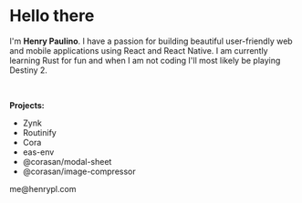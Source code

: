 
# Hello there

I'm **Henry Paulino**. I have a passion for building beautiful user-friendly web and mobile applications using React and React Native.
I am currently learning Rust for fun and when I am not coding I'll most likely be playing Destiny 2.

<br />

**Projects:**
- <ProjectLink href="https://github.com/corasan/zynk">Zynk</ProjectLink>
- <ProjectLink href="https://apps.apple.com/gb/app/routinify-app/id6478823954?uo=2">Routinify</ProjectLink>
- <ProjectLink href="https://apps.apple.com/us/app/cora-private-ai/id6738960374">Cora</ProjectLink>
- <ProjectLink href="https://github.com/corasan/eas-env">eas-env</ProjectLink>
- <ProjectLink href="https://github.com/corasan/react-native-modal-sheet">@corasan/modal-sheet</ProjectLink>
- <ProjectLink href="https://github.com/corasan/nitro-image-compressor">@corasan/image-compressor</ProjectLink>


<div className="flex flex-row gap-4 mt-12">
  <Link href="https://www.linkedin.com/in/henrypl95/">
    <Linkedin size={18} />
  </Link>
  <Link href="https://twitter.com/henrypl_dev">
    <Twitter size={18} />
  </Link>
  <Link href="https://github.com/corasan">
    <Github size={18} />
  </Link>
</div>
me@henrypl.com
